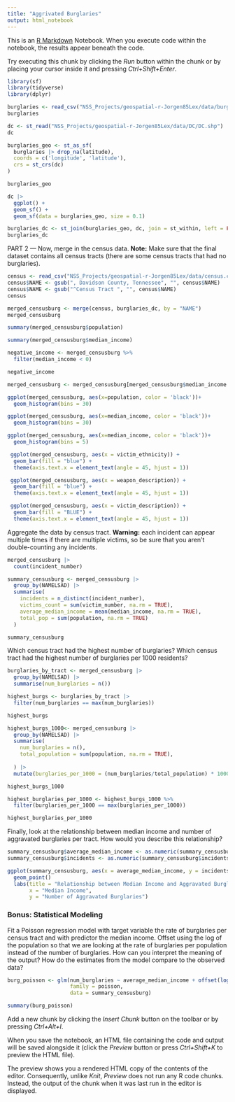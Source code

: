 ```yaml
---
title: "Aggrivated Burglaries"
output: html_notebook
---
```


This is an [R Markdown](http://rmarkdown.rstudio.com) Notebook. When you execute code within the notebook, the results appear beneath the code. 

Try executing this chunk by clicking the *Run* button within the chunk or by placing your cursor inside it and pressing *Ctrl+Shift+Enter*. 

```r
library(sf)
library(tidyverse)
library(dplyr)
```

```r
burglaries <- read_csv("NSS_Projects/geospatial-r-Jorgen85Lex/data/burglaries_2023.csv")
burglaries
```

```r
dc <- st_read("NSS_Projects/geospatial-r-Jorgen85Lex/data/DC/DC.shp")
dc
```

```r
burglaries_geo <- st_as_sf(
  burglaries |> drop_na(latitude),
  coords = c('longitude', 'latitude'),
  crs = st_crs(dc)
)

burglaries_geo
```
```r
dc |> 
  ggplot() +
  geom_sf() +
  geom_sf(data = burglaries_geo, size = 0.1)

```

```r
burglaries_dc <- st_join(burglaries_geo, dc, join = st_within, left = FALSE)
burglaries_dc
```
PART 2 --- 
Now, merge in the census data. **Note:** Make sure that the final dataset contains all census tracts (there are some census tracts that had no burglaries).

```r
census <- read_csv("NSS_Projects/geospatial-r-Jorgen85Lex/data/census.csv")
census$NAME <- gsub(", Davidson County, Tennessee", "", census$NAME)
census$NAME <- gsub("^Census Tract ", "", census$NAME)
census
```
```r
merged_censusburg <- merge(census, burglaries_dc, by = "NAME")
merged_censusburg
```
```r
summary(merged_censusburg$population)
```

```r
summary(merged_censusburg$median_income)
```

```r
negative_income <- merged_censusburg %>%
  filter(median_income < 0)

negative_income
```

```r
merged_censusburg <- merged_censusburg[merged_censusburg$median_income >= 0, ]
```



```r
ggplot(merged_censusburg, aes(x=population, color = 'black'))+
  geom_histogram(bins = 30)
```
```r
ggplot(merged_censusburg, aes(x=median_income, color = 'black'))+
  geom_histogram(bins = 30)
```



```r
ggplot(merged_censusburg, aes(x=median_income, color = 'black'))+
  geom_histogram(bins = 5)
```

```r
 ggplot(merged_censusburg, aes(x = victim_ethnicity)) +
  geom_bar(fill = "blue") +
  theme(axis.text.x = element_text(angle = 45, hjust = 1))
```
```r
 ggplot(merged_censusburg, aes(x = weapon_description)) +
  geom_bar(fill = "blue") +
  theme(axis.text.x = element_text(angle = 45, hjust = 1))
```
```r
 ggplot(merged_censusburg, aes(x = victim_description)) +
  geom_bar(fill = "BLUE") +
  theme(axis.text.x = element_text(angle = 45, hjust = 1))
```
Aggregate the data by census tract. **Warning:** each incident can appear multiple times if there are multiple victims, so be sure that you aren't double-counting any incidents. 
```r
merged_censusburg |> 
  count(incident_number)
```


```r
summary_censusburg <- merged_censusburg |> 
  group_by(NAMELSAD) |> 
  summarise(
    incidents = n_distinct(incident_number),
    victims_count = sum(victim_number, na.rm = TRUE),
    average_median_income = mean(median_income, na.rm = TRUE), 
    total_pop = sum(population, na.rm = TRUE)
  )

summary_censusburg
```

Which census tract had the highest number of burglaries? Which census tract had the highest number of burglaries per 1000 residents? 
```r
burglaries_by_tract <- merged_censusburg |> 
  group_by(NAMELSAD) |> 
  summarise(num_burglaries = n())

highest_burgs <- burglaries_by_tract |> 
  filter(num_burglaries == max(num_burglaries))

highest_burgs
```


```r
highest_burgs_1000<- merged_censusburg |> 
  group_by(NAMELSAD) |> 
  summarise(
    num_burglaries = n(), 
    total_population = sum(population, na.rm = TRUE),
    
  ) |> 
  mutate(burglaries_per_1000 = (num_burglaries/total_population) * 1000)

highest_burgs_1000
```


```r
highest_burglaries_per_1000 <- highest_burgs_1000 %>%
  filter(burglaries_per_1000 == max(burglaries_per_1000))

highest_burglaries_per_1000
```


Finally, look at the relationship between median income and number of aggravated burglaries per tract. How would you describe this relationship?

```r
summary_censusburg$average_median_income <- as.numeric(summary_censusburg$average_median_income)
summary_censusburg$incidents <- as.numeric(summary_censusburg$incidents)
```


```r
ggplot(summary_censusburg, aes(x = average_median_income, y = incidents)) +
  geom_point() 
  labs(title = "Relationship between Median Income and Aggravated Burglaries",
       x = "Median Income",
       y = "Number of Aggravated Burglaries")
```
### Bonus: Statistical Modeling

Fit a Poisson regression model with target variable the rate of burglaries per census tract and with predictor the median income. Offset using the log of the population so that we are looking at the rate of burglaries per population instead of the number of burglaries. How can you interpret the meaning of the output? How do the estimates from the model compare to the observed data?

```r
burg_poisson <- glm(num_burglaries ~ average_median_income + offset(log(population)), 
                    family = poisson, 
                    data = summary_censusburg)

summary(burg_poisson)
```

Add a new chunk by clicking the *Insert Chunk* button on the toolbar or by pressing *Ctrl+Alt+I*.

When you save the notebook, an HTML file containing the code and output will be saved alongside it (click the *Preview* button or press *Ctrl+Shift+K* to preview the HTML file).

The preview shows you a rendered HTML copy of the contents of the editor. Consequently, unlike *Knit*, *Preview* does not run any R code chunks. Instead, the output of the chunk when it was last run in the editor is displayed.

